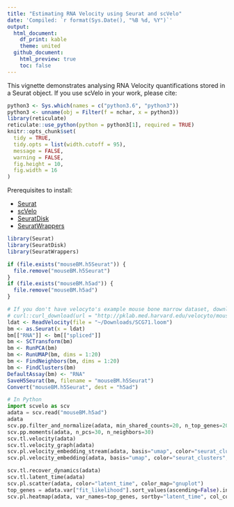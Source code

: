 ```yaml
---
title: "Estimating RNA Velocity using Seurat and scVelo"
date: 'Compiled: `r format(Sys.Date(), "%B %d, %Y")`'
output: 
  html_document:
    df_print: kable
    theme: united
  github_document:
    html_preview: true
    toc: false
---
```


This vignette demonstrates analysing RNA Velocity quantifications stored in a Seurat object. <!-- Parameters are based off of the [RNA Velocity tutorial](http://pklab.med.harvard.edu/velocyto/notebooks/R/SCG71.nb.html).--> If you use scVelo in your work, please cite:

<!-- > *RNA velocity of single cells* -->
<!-- > -->
<!-- > Gioele La Manno, Ruslan Soldatov, Amit Zeisel, Emelie Braun, Hannah Hochgerner, Viktor Petukhov, Katja Lidschreiber, Maria E. Kastriti, Peter Lönnerberg, Alessandro Furlan, Jean Fan, Lars E. Borm, Zehua Liu, David van Bruggen, Jimin Guo, Xiaoling He, Roger Barker, Erik Sundström, Gonçalo Castelo-Branco, Patrick Cramer, Igor Adameyko, Sten Linnarsson & Peter V. Kharchenko -->
<!-- > -->
<!-- > doi: [10.1038/s41586-018-0414-6](https://doi.org/10.1038/s41586-018-0414-6) -->
<!-- > -->
<!-- > Website: https://velocyto.org -->

```r
python3 <- Sys.which(names = c("python3.6", "python3"))
python3 <- unname(obj = Filter(f = nchar, x = python3))
library(reticulate)
reticulate::use_python(python = python3[1], required = TRUE)
knitr::opts_chunk$set(
  tidy = TRUE,
  tidy.opts = list(width.cutoff = 95),
  message = FALSE,
  warning = FALSE,
  fig.height = 10,
  fig.width = 16
)
```

Prerequisites to install:

 - [Seurat](https://satijalab.org/seurat/install)
 - [scVelo](https://scvelo.readthedocs.io/)
 - [SeuratDisk](https://mojaveazure.github.io/seurat-disk)
 - [SeuratWrappers](https://github.com/satijalab/seurat-wrappers)

```r
library(Seurat)
library(SeuratDisk)
library(SeuratWrappers)
```

```r
if (file.exists("mouseBM.h5Seurat")) {
  file.remove("mouseBM.h5Seurat")
}
if (file.exists("mouseBM.h5ad")) {
  file.remove("mouseBM.h5ad")
}
```

```r
# If you don't have velocyto's example mouse bone marrow dataset, download with the CURL command
# curl::curl_download(url = "http://pklab.med.harvard.edu/velocyto/mouseBM/SCG71.loom", destfile = "~/Downloads/SCG71.loom")
ldat <- ReadVelocity(file = "~/Downloads/SCG71.loom")
bm <- as.Seurat(x = ldat)
bm[["RNA"]] <- bm[["spliced"]]
bm <- SCTransform(bm)
bm <- RunPCA(bm)
bm <- RunUMAP(bm, dims = 1:20)
bm <- FindNeighbors(bm, dims = 1:20)
bm <- FindClusters(bm)
DefaultAssay(bm) <- "RNA"
SaveH5Seurat(bm, filename = "mouseBM.h5Seurat")
Convert("mouseBM.h5Seurat", dest = "h5ad")
```

```python
# In Python
import scvelo as scv
adata = scv.read("mouseBM.h5ad")
adata
scv.pp.filter_and_normalize(adata, min_shared_counts=20, n_top_genes=2000)
scv.pp.moments(adata, n_pcs=30, n_neighbors=30)
scv.tl.velocity(adata)
scv.tl.velocity_graph(adata)
scv.pl.velocity_embedding_stream(adata, basis="umap", color="seurat_clusters")
scv.pl.velocity_embedding(adata, basis="umap", color="seurat_clusters", arrow_length=3, arrow_size=2, dpi=120)
```

```python
scv.tl.recover_dynamics(adata)
scv.tl.latent_time(adata)
scv.pl.scatter(adata, color="latent_time", color_map="gnuplot")
top_genes = adata.var["fit_likelihood"].sort_values(ascending=False).index[:300]
scv.pl.heatmap(adata, var_names=top_genes, sortby="latent_time", col_color="seurat_clusters", n_convolve=100)
```
